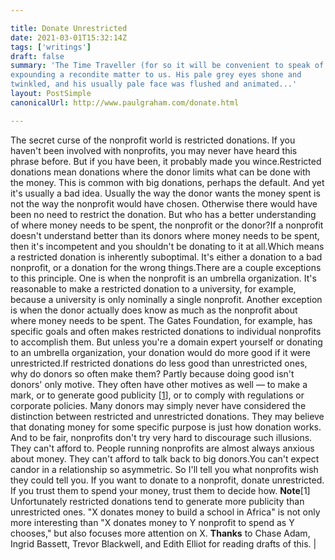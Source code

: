 ```yaml
---

title: Donate Unrestricted
date: 2021-03-01T15:32:14Z
tags: ['writings']
draft: false
summary: 'The Time Traveller (for so it will be convenient to speak of him) was
expounding a recondite matter to us. His pale grey eyes shone and
twinkled, and his usually pale face was flushed and animated...'
layout: PostSimple
canonicalUrl: http://www.paulgraham.com/donate.html

---
```


The secret curse of the nonprofit world is restricted donations.
If you haven't been involved with nonprofits, you may never have
heard this phrase before. But if you have been, it probably made
you wince.Restricted donations mean donations where the donor limits what can
be done with the money. This is common with big donations, perhaps
the default. And yet it's usually a bad idea. Usually the way the
donor wants the money spent is not the way the nonprofit would have
chosen. Otherwise there would have been no need to restrict the
donation. But who has a better understanding of where money needs
to be spent, the nonprofit or the donor?If a nonprofit doesn't understand better than its donors where money
needs to be spent, then it's incompetent and you shouldn't be
donating to it at all.Which means a restricted donation is inherently suboptimal. It's
either a donation to a bad nonprofit, or a donation for the wrong
things.There are a couple exceptions to this principle. One is when the
nonprofit is an umbrella organization. It's reasonable to make a
restricted donation to a university, for example, because a university
is only nominally a single nonprofit. Another exception is when the
donor actually does know as much as the nonprofit about where money
needs to be spent. The Gates Foundation, for example, has specific
goals and often makes restricted donations to individual nonprofits
to accomplish them. But unless you're a domain expert yourself or
donating to an umbrella organization, your donation would do more
good if it were unrestricted.If restricted donations do less good than unrestricted ones, why
do donors so often make them? Partly because doing good isn't donors'
only motive. They often have other motives as well — to make a mark,
or to generate good publicity
[[1](#f1n)],
or to comply with regulations
or corporate policies. Many donors may simply never have considered
the distinction between restricted and unrestricted donations. They
may believe that donating money for some specific purpose is just
how donation works. And to be fair, nonprofits don't try very hard
to discourage such illusions. They can't afford to. People running
nonprofits are almost always anxious about money. They can't afford
to talk back to big donors.You can't expect candor in a relationship so asymmetric. So I'll
tell you what nonprofits wish they could tell you. If you want to
donate to a nonprofit, donate unrestricted. If you trust them to
spend your money, trust them to decide how.
**Note**[1]
Unfortunately restricted donations tend to generate more
publicity than unrestricted ones. "X donates money to build a school
in Africa" is not only more interesting than "X donates money to Y
nonprofit to spend as Y chooses," but also focuses more attention
on X.
**Thanks** to Chase Adam, Ingrid Bassett, Trevor Blackwell, and Edith
Elliot for reading drafts of this. |
